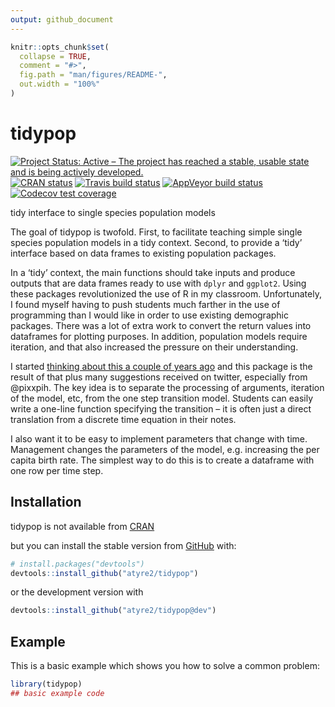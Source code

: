 ```yaml
---
output: github_document
---
```


<!-- README.md is generated from README.Rmd. Please edit that file -->

```r
knitr::opts_chunk$set(
  collapse = TRUE,
  comment = "#>",
  fig.path = "man/figures/README-",
  out.width = "100%"
)
```
# tidypop

<!-- badges: start -->
[![Project Status: Active – The project has reached a stable, usable state and is being actively developed.](https://www.repostatus.org/badges/latest/active.svg)](https://www.repostatus.org/#active)
[![CRAN status](https://www.r-pkg.org/badges/version/tidypop)](https://cran.r-project.org/package=tidypop)
[![Travis build status](https://travis-ci.org/atyre2/tidypop.svg?branch=dev)](https://travis-ci.org/atyre2/tidypop)
[![AppVeyor build status](https://ci.appveyor.com/api/projects/status/github/atyre2/tidypop?branch=dev&svg=true)](https://ci.appveyor.com/project/atyre2/tidypop)
[![Codecov test coverage](https://codecov.io/gh/atyre2/tidypop/branch/dev/graph/badge.svg)](https://codecov.io/gh/atyre2/tidypop?branch=dev)
<!-- badges: end -->


tidy interface to single species population models

The goal of tidypop is twofold. First, to facilitate teaching simple single species population models
in a tidy context. Second, to provide a 'tidy' interface based on data frames to existing population 
packages. 

In a 'tidy' context, the main functions should take inputs and produce outputs that are data frames ready 
to use with `dplyr` and `ggplot2`. Using these packages revolutionized the use of
R in my classroom. Unfortunately, I found myself having to push students much 
farther in the use of programming than I would like in order to use existing 
demographic packages. There was a lot of extra work to convert the return values
into dataframes for plotting purposes. In addition, population models require 
iteration, and that also increased the pressure on their understanding. 

I started [thinking about this a couple of years ago](https://drewtyre.rbind.io/post/teaching-the-logistic-model/)
and this package is the result of that plus many suggestions received on twitter, 
especially from @pixxpih. The key idea is to separate the processing of arguments,
iteration of the model, etc, from the one step transition model. Students can 
easily write a one-line function specifying the transition -- it is often just a
direct translation from a discrete time equation in their notes. 

I also want it to be easy to implement parameters that change with time. Management
changes the parameters of the model, e.g. increasing the per capita birth rate. 
The simplest way to do this is to create a dataframe with one row per time step. 

## Installation

tidypop is not available from [CRAN](https://CRAN.R-project.org) 

but you can install the stable version from [GitHub](https://github.com/) with:

``` r
# install.packages("devtools")
devtools::install_github("atyre2/tidypop")
```
or the development version with 

``` r
devtools::install_github("atyre2/tidypop@dev")
```

## Example

This is a basic example which shows you how to solve a common problem:

```r
library(tidypop)
## basic example code
```

